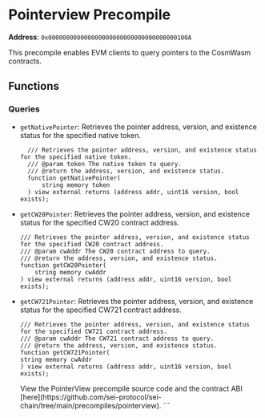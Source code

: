 
# Pointerview Precompile

**Address**: `0x000000000000000000000000000000000000100A`

This precompile enables EVM clients to query pointers to the CosmWasm contracts.

## Functions

### Queries

- `getNativePointer`: Retrieves the pointer address, version, and existence status for the specified native token.

  ```solidity
    /// Retrieves the pointer address, version, and existence status for the specified native token.
    /// @param token The native token to query.
    /// @return the address, version, and existence status.
    function getNativePointer(
        string memory token
    ) view external returns (address addr, uint16 version, bool exists);
  ```

- `getCW20Pointer`: Retrieves the pointer address, version, and existence status for the specified CW20 contract address.

  ```solidity
  /// Retrieves the pointer address, version, and existence status for the specified CW20 contract address.
  /// @param cwAddr The CW20 contract address to query.
  /// @return the address, version, and existence status.
  function getCW20Pointer(
      string memory cwAddr
  ) view external returns (address addr, uint16 version, bool exists);
  ```

- `getCW721Pointer`: Retrieves the pointer address, version, and existence status for the specified CW721 contract address.
  ```solidity
  /// Retrieves the pointer address, version, and existence status for the specified CW721 contract address.
  /// @param cwAddr The CW721 contract address to query.
  /// @return the address, version, and existence status.
  function getCW721Pointer(
  string memory cwAddr
  ) view external returns (address addr, uint16 version, bool exists);
  ```
  <Callout type="info">
  View the PointerView precompile source code and the contract ABI
  [here](https://github.com/sei-protocol/sei-chain/tree/main/precompiles/pointerview).
  </Callout>
  ```
